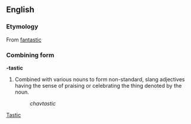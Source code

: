 ==English==
===Etymology===
From [[fantastic]]

===Combining form===
'''-tastic'''

#Combined with various nouns to form non-standard, slang adjectives having the sense of praising or celebrating the thing denoted by the noun.
#:''chavtastic''
[[Category:English suffixes|Tastic]]